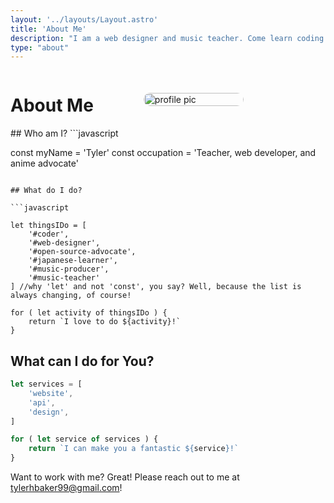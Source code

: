 ```yaml
---
layout: '../layouts/Layout.astro'
title: 'About Me'
description: "I am a web designer and music teacher. Come learn coding with me!"
type: "about"
---
```



<div style="display:flex; gap: 5rem;justify-content; space-between; align-items: center;">

# About Me

<img src={profile} alt="profile pic" style="width: 100%; max-width: 10rem;border-radius: 20rem;" />
</div>
## Who am I?
```javascript

const myName = 'Tyler'
const occupation = 'Teacher, web developer, and anime advocate'


```

## What do I do?

```javascript

let thingsIDo = [
    '#coder',
    '#web-designer',
    '#open-source-advocate',
    '#japanese-learner',
    '#music-producer',
    '#music-teacher'
] //why 'let' and not 'const', you say? Well, because the list is always changing, of course!

for ( let activity of thingsIDo ) {
    return `I love to do ${activity}!`
}

```

## What can I do for **You**?

```javascript
let services = [
    'website',
    'api',
    'design',
]

for ( let service of services ) {
    return `I can make you a fantastic ${service}!`
}


```

Want to work with me? Great! Please reach out to me at [tylerhbaker99@gmail.com](mailto:tylerhbaker99@gmail.com)!